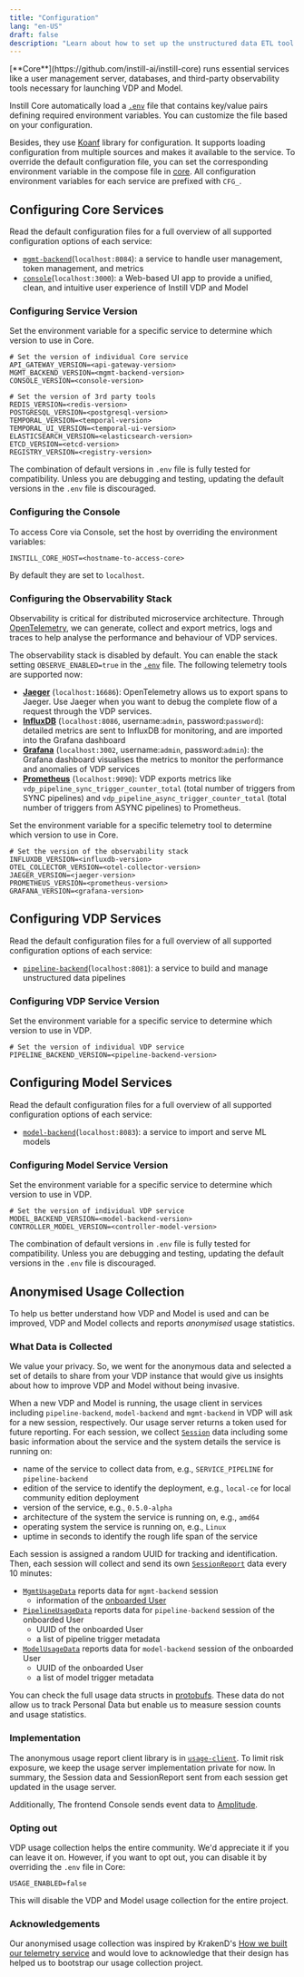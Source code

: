 ```yaml
---
title: "Configuration"
lang: "en-US"
draft: false
description: "Learn about how to set up the unstructured data ETL tool Instill Core https://github.com/instill-ai/instill-core"
---
```


<InfoBlock type="info" title="info">
  [**Core**](https://github.com/instill-ai/instill-core) runs essential services like a
  user management server, databases, and third-party observability tools
  necessary for launching VDP and Model.
</InfoBlock>

Instill Core automatically load a [`.env`](https://github.com/instill-ai/instill-core/blob/main/.env) file that contains key/value pairs defining required environment variables.
You can customize the file based on your configuration.

Besides, they use [Koanf](https://github.com/knadh/koanf) library for configuration. It supports loading configuration from multiple sources and makes it available to the service.
To override the default configuration file, you can set the corresponding environment variable in the compose file in [core](https://github.com/instill-ai/instill-core/blob/main/docker-compose.yml).
All configuration environment variables for each service are prefixed with `CFG_`.

## Configuring Core Services

Read the default configuration files for a full overview of all supported configuration options of each service:

- [`mgmt-backend`](https://github.com/instill-ai/mgmt-backend/blob/main/config/config.yaml)(`localhost:8084`): a service to handle user management, token management, and metrics
- [`console`](https://github.com/instill-ai/console/blob/main/.env)(`localhost:3000`): a Web-based UI app to provide a unified, clean, and intuitive user experience of Instill VDP and Model

### Configuring Service Version

Set the environment variable for a specific service to determine which version to use in Core.

```shellscript .env
# Set the version of individual Core service
API_GATEWAY_VERSION=<api-gateway-version>
MGMT_BACKEND_VERSION=<mgmt-backend-version>
CONSOLE_VERSION=<console-version>

# Set the version of 3rd party tools
REDIS_VERSION=<redis-version>
POSTGRESQL_VERSION=<postgresql-version>
TEMPORAL_VERSION=<temporal-version>
TEMPORAL_UI_VERSION=<temporal-ui-version>
ELASTICSEARCH_VERSION=<elasticsearch-version>
ETCD_VERSION=<etcd-version>
REGISTRY_VERSION=<registry-version>
```

The combination of default versions in `.env` file is fully tested for compatibility.
Unless you are debugging and testing, updating the default versions in the `.env` file is discouraged.

### Configuring the Console

To access Core via Console, set the host by overriding the environment variables:

```shellscript .env
INSTILL_CORE_HOST=<hostname-to-access-core>
```

By default they are set to `localhost`.

### Configuring the Observability Stack

Observability is critical for distributed microservice architecture.
Through [OpenTelemetry](https://opentelemetry.io/), we can generate, collect and export metrics, logs and traces to help analyse the performance and behaviour of VDP services.

The observability stack is disabled by default. You can enable the stack setting `OBSERVE_ENABLED=true` in the [`.env`](https://github.com/instill-ai/instill-core/blob/main/.env) file.
The following telemetry tools are supported now:

- [**Jaeger**](https://www.jaegertracing.io/) (`localhost:16686`): OpenTelemetry allows us to export spans to Jaeger. Use Jaeger when you want to debug the complete flow of a request through the VDP services.
- [**InfluxDB**](https://www.influxdata.com/) (`localhost:8086`, username:`admin`, password:`password`): detailed metrics are sent to InfluxDB for monitoring, and are imported into the Grafana dashboard
- [**Grafana**](https://grafana.com/) (`localhost:3002`, username:`admin`, password:`admin`): the Grafana dashboard visualises the metrics to monitor the performance and anomalies of VDP services
- [**Prometheus**](https://prometheus.io/) (`localhost:9090`): VDP exports metrics like `vdp_pipeline_sync_trigger_counter_total` (total number of triggers from SYNC pipelines) and `vdp_pipeline_async_trigger_counter_total` (total number of triggers from ASYNC pipelines) to Prometheus.

Set the environment variable for a specific telemetry tool to determine which version to use in Core.

```shellscript .env
# Set the version of the observability stack
INFLUXDB_VERSION=<influxdb-version>
OTEL_COLLECTOR_VERSION=<otel-collector-version>
JAEGER_VERSION=<jaeger-version>
PROMETHEUS_VERSION=<prometheus-version>
GRAFANA_VERSION=<grafana-version>
```

## Configuring VDP Services

Read the default configuration files for a full overview of all supported configuration options of each service:

- [`pipeline-backend`](https://github.com/instill-ai/pipeline-backend/blob/main/config/config.yaml)(`localhost:8081`): a service to build and manage unstructured data pipelines

### Configuring VDP Service Version

Set the environment variable for a specific service to determine which version to use in VDP.

```shellscript .env
# Set the version of individual VDP service
PIPELINE_BACKEND_VERSION=<pipeline-backend-version>
```

## Configuring Model Services

Read the default configuration files for a full overview of all supported configuration options of each service:

- [`model-backend`](https://github.com/instill-ai/model-backend/blob/main/config/config.yaml)(`localhost:8083`): a service to import and serve ML models

### Configuring Model Service Version

Set the environment variable for a specific service to determine which version to use in VDP.

```shellscript .env
# Set the version of individual VDP service
MODEL_BACKEND_VERSION=<model-backend-version>
CONTROLLER_MODEL_VERSION=<controller-model-version>
```

The combination of default versions in `.env` file is fully tested for compatibility.
Unless you are debugging and testing, updating the default versions in the `.env` file is discouraged.

## Anonymised Usage Collection

To help us better understand how VDP and Model is used and can be improved, VDP and Model collects and reports _anonymised_ usage statistics.

### What Data is Collected

<InfoBlock type="info" title="info">
  We value your privacy. So, we went for the anonymous data and selected a set
  of details to share from your VDP instance that would give us insights about
  how to improve VDP and Model without being invasive.
</InfoBlock>

When a new VDP and Model is running, the usage client in services including `pipeline-backend`, `model-backend` and `mgmt-backend` in VDP will ask for a new session, respectively.
Our usage server returns a token used for future reporting.
For each session, we collect [`Session`](https://github.com/instill-ai/protobufs/blob/main/core/usage/v1beta/usage.proto#L42-L91) data including some basic information about the service and the system details the service is running on:

- name of the service to collect data from, e.g., `SERVICE_PIPELINE` for `pipeline-backend`
- edition of the service to identify the deployment, e.g., `local-ce` for local community edition deployment
- version of the service, e.g., `0.5.0-alpha`
- architecture of the system the service is running on, e.g., `amd64`
- operating system the service is running on, e.g., `Linux`
- uptime in seconds to identify the rough life span of the service

Each session is assigned a random UUID for tracking and identification.
Then, each session will collect and send its own [`SessionReport`](https://github.com/instill-ai/protobufs/blob/main/core/usage/v1beta/usage.proto#L220-L242) data every 10 minutes:

- [`MgmtUsageData`](https://github.com/instill-ai/protobufs/blob/main/core/usage/v1beta/usage.proto#L94-L99) reports data for `mgmt-backend` session
  - information of the [onboarded User](../../quickstart#Authorisation)
- [`PipelineUsageData`](https://github.com/instill-ai/protobufs/blob/main/core/usage/v1beta/usage.proto#L168-L203) reports data for `pipeline-backend` session of the onboarded User
  - UUID of the onboarded User
  - a list of pipeline trigger metadata
- [`ModelUsageData`](https://github.com/instill-ai/protobufs/blob/main/core/usage/v1beta/usage.proto#L134-L165) reports data for `model-backend` session of the onboarded User
  - UUID of the onboarded User
  - a list of model trigger metadata

You can check the full usage data structs in [protobufs](https://github.com/instill-ai/protobufs/blob/main/vdp/usage/v1alpha/usage.proto).
These data do not allow us to track Personal Data but enable us to measure session counts and usage statistics.

### Implementation

The anonymous usage report client library is in [`usage-client`](https://github.com/instill-ai/usage-client).
To limit risk exposure, we keep the usage server implementation private for now.
In summary, the Session data and SessionReport sent from each session get updated in the usage server.

Additionally, The frontend Console sends event data to [Amplitude](https://amplitude.com).

### Opting out

VDP usage collection helps the entire community. We'd appreciate it if you can leave it on.
However, if you want to opt out, you can disable it by overriding the `.env` file in Core:

```shellscript .env
USAGE_ENABLED=false
```

This will disable the VDP and Model usage collection for the entire project.

### Acknowledgements

Our anonymised usage collection was inspired by KrakenD's [How we built our telemetry service](https://www.krakend.io/blog/building-a-telemetry-service/)
and would love to acknowledge that their design has helped us to bootstrap our usage collection project.
